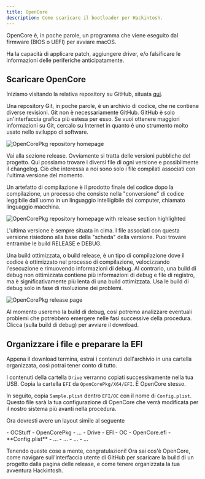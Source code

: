 ```yaml
---
title: OpenCore
description: Come scaricare il bootloader per Hackintosh.
---
```




OpenCore è, in poche parole, un programma che viene eseguito dal firmware (BIOS o UEFI) per avviare macOS.

Ha la capacità di applicare patch, aggiungere driver, e/o falsificare le informazioni delle periferiche anticipatamente.

## Scaricare OpenCore

Iniziamo visitando la relativa repository su GitHub, situata [qui](https://github.com/Acidanthera/OpenCorePkg).

<Aside type="tip">
Una repository Git, in poche parole, è un archivio di codice, che ne contiene diverse revisioni. Git non è necessariamente GitHub. GitHub è solo un'interfaccia grafica più estesa per esso. Se vuoi ottenere maggiori informazioni su Git, cercalo su Internet in quanto è uno strumento molto usato nello sviluppo di software.
</Aside>

![OpenCorePkg repository homepage](~/assets/OpenCorePkg.png)

Vai alla sezione release. Ovviamente si tratta delle versioni pubbliche del progetto. Qui possiamo trovare i diversi file di ogni versione e possibilmente il changelog. Ciò che interessa a noi sono solo i file compilati associati con l'ultima versione del momento.

<Aside type="tip">
Un artefatto di compilazione è il prodotto finale del codice dopo la compilazione, un processo che consiste nella "conversione" di codice leggibile dall'uomo in un linguaggio intelligibile dai computer, chiamato linguaggio macchina.
</Aside>

![OpenCorePkg repository homepage with release section highlighted](~/assets/OpenCorePkgReleaseSection.png)

L'ultima versione è sempre situata in cima. I file associati con questa versione risiedono alla base della "scheda" della versione. Puoi trovare entrambe le build RELEASE e DEBUG.

<Aside type="tip">
Una build ottimizzata, o build release, è un tipo di compilazione dove il codice è ottimizzato nel processo di compilazione, velocizzando l'esecuzione e rimuovendo informazioni di debug. Al contrario, una build di debug non ottimizzata contiene più informazioni di debug e file di registro, ma è significativamente più lenta di una build ottimizzata. Usa le build di debug solo in fase di risoluzione dei problemi.
</Aside>

![OpenCorePkg release page](~/assets/OpenCorePkgReleasePage.png)

Al momento useremo la build di debug, così potremo analizzare eventuali problemi che potrebbero emergere nelle fasi successive della procedura. Clicca (sulla build di debug) per avviare il download.

## Organizzare i file e preparare la EFI

Appena il download termina, estrai i contenuti dell'archivio in una cartella organizzata, così potrai tener conto di tutto.

I contenuti della cartella `Drive` verranno copiati successivamente nella tua USB. Copia la cartella `EFI` da `OpenCorePkg/X64/EFI`. È OpenCore stesso.

In seguito, copia `Sample.plist` dentro `EFI/OC` con il nome di `Config.plist`. Questo file sarà la tua configurazione di OpenCore che verrà modificata per il nostro sistema più avanti nella procedura.

Ora dovresti avere un layout simile al seguente

<FileTree>
- OCStuff
  - OpenCorePkg
    - …
  - Drive
    - EFI
      - OC
        - OpenCore.efi
        - **Config.plist**
        - …
      - …
    - …
  - …
</FileTree>

Tenendo queste cose a mente, congratulazioni! Ora sai cos'è OpenCore, come navigare sull'interfaccia utente di GitHub per scaricare la build di un progetto dalla pagina delle release, e come tenere organizzata la tua avventura Hackintosh.
